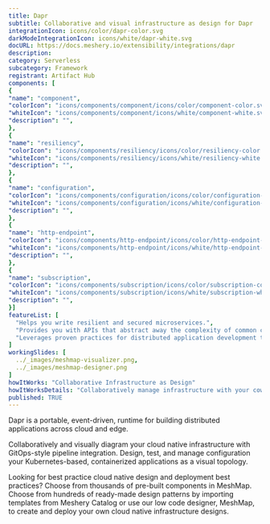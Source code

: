 ```yaml
---
title: Dapr
subtitle: Collaborative and visual infrastructure as design for Dapr
integrationIcon: icons/color/dapr-color.svg
darkModeIntegrationIcon: icons/white/dapr-white.svg
docURL: https://docs.meshery.io/extensibility/integrations/dapr
description: 
category: Serverless
subcategory: Framework
registrant: Artifact Hub
components: [
{
"name": "component",
"colorIcon": "icons/components/component/icons/color/component-color.svg",
"whiteIcon": "icons/components/component/icons/white/component-white.svg",
"description": "",
},
{
"name": "resiliency",
"colorIcon": "icons/components/resiliency/icons/color/resiliency-color.svg",
"whiteIcon": "icons/components/resiliency/icons/white/resiliency-white.svg",
"description": "",
},
{
"name": "configuration",
"colorIcon": "icons/components/configuration/icons/color/configuration-color.svg",
"whiteIcon": "icons/components/configuration/icons/white/configuration-white.svg",
"description": "",
},
{
"name": "http-endpoint",
"colorIcon": "icons/components/http-endpoint/icons/color/http-endpoint-color.svg",
"whiteIcon": "icons/components/http-endpoint/icons/white/http-endpoint-white.svg",
"description": "",
},
{
"name": "subscription",
"colorIcon": "icons/components/subscription/icons/color/subscription-color.svg",
"whiteIcon": "icons/components/subscription/icons/white/subscription-white.svg",
"description": "",
}]
featureList: [
  "Helps you write resilient and secured microservices.",
  "Provides you with APIs that abstract away the complexity of common challenges developers encounter regularly when building distributed applications.",
  "Leverages proven practices for distributed application development that enable you to build resilient, secured systems."
]
workingSlides: [
  ../_images/meshmap-visualizer.png,
  ../_images/meshmap-designer.png
]
howItWorks: "Collaborative Infrastructure as Design"
howItWorksDetails: "Collaboratively manage infrastructure with your coworkers synchronously sharing the same designs."
published: TRUE
---
```


<p>
  Dapr is a portable, event-driven, runtime for building distributed applications across cloud and
  edge.
</p>
<p>
  Collaboratively and visually diagram your cloud native infrastructure with GitOps-style pipeline
  integration. Design, test, and manage configuration your Kubernetes-based, containerized
  applications as a visual topology.
</p>
<p>
  Looking for best practice cloud native design and deployment best practices? Choose from thousands
  of pre-built components in MeshMap. Choose from hundreds of ready-made design patterns by
  importing templates from Meshery Catalog or use our low code designer, MeshMap, to create and
  deploy your own cloud native infrastructure designs.
</p>
